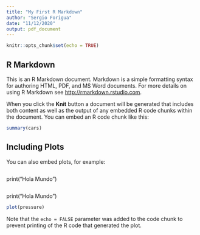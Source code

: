 ```yaml
---
title: "My First R Markdown"
author: "Sergio Forigua"
date: "11/12/2020"
output: pdf_document
---
```


```r
knitr::opts_chunk$set(echo = TRUE)
```

## R Markdown

This is an R Markdown document. Markdown is a simple formatting syntax for authoring HTML, PDF, and MS Word documents. For more details on using R Markdown see <http://rmarkdown.rstudio.com>.

When you click the **Knit** button a document will be generated that includes both content as well as the output of any embedded R code chunks within the document. You can embed an R code chunk like this:

```r
summary(cars)
```

## Including Plots

You can also embed plots, for example:

```r
```
print("Hola Mundo")
```r

```
print("Hola Mundo")
```r
plot(pressure)
```

Note that the `echo = FALSE` parameter was added to the code chunk to prevent printing of the R code that generated the plot.
